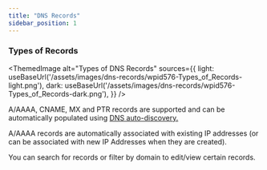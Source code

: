 ```yaml
---
title: "DNS Records"
sidebar_position: 1
---
```



### Types of Records

<ThemedImage
  alt="Types of DNS Records"
  sources={{
    light: useBaseUrl('/assets/images/dns-records/wpid576-Types_of_Records-light.png'),
    dark: useBaseUrl('/assets/images/dns-records/wpid576-Types_of_Records-dark.png'),
  }}
/>

A/AAAA, CNAME, MX and PTR records are supported and can be automatically populated using [DNS auto-discovery.](auto-discovery/setup-dns-autodiscovery.mdx)

A/AAAA records are automatically associated with existing IP addresses (or can be associated with new IP Addresses when they are created).

You can search for records or filter by domain to edit/view certain records.
